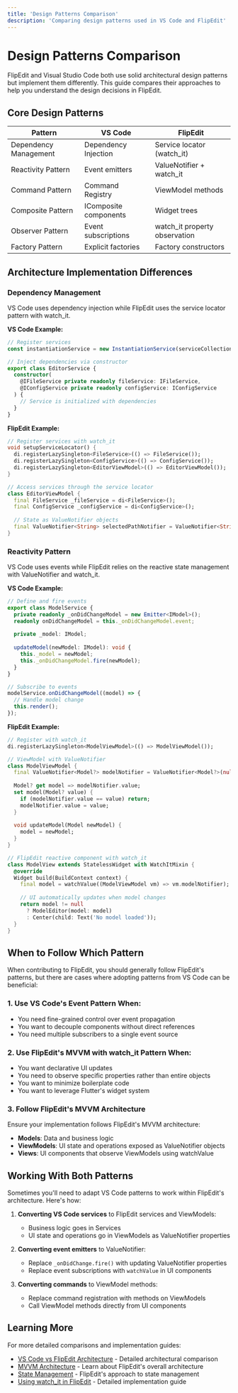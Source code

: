 ```yaml
---
title: 'Design Patterns Comparison'
description: 'Comparing design patterns used in VS Code and FlipEdit'
---
```


# Design Patterns Comparison

FlipEdit and Visual Studio Code both use solid architectural design patterns but implement them differently. This guide compares their approaches to help you understand the design decisions in FlipEdit.

## Core Design Patterns

| Pattern | VS Code | FlipEdit |
|---------|---------|----------|
| Dependency Management | Dependency Injection | Service locator (watch_it) |
| Reactivity Pattern | Event emitters | ValueNotifier + watch_it |
| Command Pattern | Command Registry | ViewModel methods |
| Composite Pattern | IComposite components | Widget trees |
| Observer Pattern | Event subscriptions | watch_it property observation |
| Factory Pattern | Explicit factories | Factory constructors |

## Architecture Implementation Differences

### Dependency Management

VS Code uses dependency injection while FlipEdit uses the service locator pattern with watch_it.

**VS Code Example:**
```typescript
// Register services
const instantiationService = new InstantiationService(serviceCollection);

// Inject dependencies via constructor
export class EditorService {
  constructor(
    @IFileService private readonly fileService: IFileService,
    @IConfigService private readonly configService: IConfigService
  ) {
    // Service is initialized with dependencies
  }
}
```

**FlipEdit Example:**
```dart
// Register services with watch_it
void setupServiceLocator() {
  di.registerLazySingleton<FileService>(() => FileService());
  di.registerLazySingleton<ConfigService>(() => ConfigService());
  di.registerLazySingleton<EditorViewModel>(() => EditorViewModel());
}

// Access services through the service locator
class EditorViewModel {
  final FileService _fileService = di<FileService>();
  final ConfigService _configService = di<ConfigService>();
  
  // State as ValueNotifier objects
  final ValueNotifier<String> selectedPathNotifier = ValueNotifier<String>('');
}
```

### Reactivity Pattern

VS Code uses events while FlipEdit relies on the reactive state management with ValueNotifier and watch_it.

**VS Code Example:**
```typescript
// Define and fire events
export class ModelService {
  private readonly _onDidChangeModel = new Emitter<IModel>();
  readonly onDidChangeModel = this._onDidChangeModel.event;
  
  private _model: IModel;
  
  updateModel(newModel: IModel): void {
    this._model = newModel;
    this._onDidChangeModel.fire(newModel);
  }
}

// Subscribe to events
modelService.onDidChangeModel((model) => {
  // Handle model change
  this.render();
});
```

**FlipEdit Example:**
```dart
// Register with watch_it
di.registerLazySingleton<ModelViewModel>(() => ModelViewModel());

// ViewModel with ValueNotifier
class ModelViewModel {
  final ValueNotifier<Model?> modelNotifier = ValueNotifier<Model?>(null);
  
  Model? get model => modelNotifier.value;
  set model(Model? value) {
    if (modelNotifier.value == value) return;
    modelNotifier.value = value;
  }
  
  void updateModel(Model newModel) {
    model = newModel;
  }
}

// FlipEdit reactive component with watch_it
class ModelView extends StatelessWidget with WatchItMixin {
  @override
  Widget build(BuildContext context) {
    final model = watchValue((ModelViewModel vm) => vm.modelNotifier);
    
    // UI automatically updates when model changes
    return model != null
      ? ModelEditor(model: model)
      : Center(child: Text('No model loaded'));
  }
}
```

## When to Follow Which Pattern

When contributing to FlipEdit, you should generally follow FlipEdit's patterns, but there are cases where adopting patterns from VS Code can be beneficial:

### 1. Use VS Code's Event Pattern When:

- You need fine-grained control over event propagation
- You want to decouple components without direct references
- You need multiple subscribers to a single event source

### 2. Use FlipEdit's MVVM with watch_it Pattern When:

- You want declarative UI updates
- You need to observe specific properties rather than entire objects
- You want to minimize boilerplate code
- You want to leverage Flutter's widget system

### 3. Follow FlipEdit's MVVM Architecture

Ensure your implementation follows FlipEdit's MVVM architecture:

- **Models**: Data and business logic
- **ViewModels**: UI state and operations exposed as ValueNotifier objects
- **Views**: UI components that observe ViewModels using watchValue

## Working With Both Patterns

Sometimes you'll need to adapt VS Code patterns to work within FlipEdit's architecture. Here's how:

1. **Converting VS Code services** to FlipEdit services and ViewModels:
   - Business logic goes in Services
   - UI state and operations go in ViewModels as ValueNotifier properties

2. **Converting event emitters** to ValueNotifier:
   - Replace `_onDidChange.fire()` with updating ValueNotifier properties
   - Replace event subscriptions with `watchValue` in UI components

3. **Converting commands** to ViewModel methods:
   - Replace command registration with methods on ViewModels
   - Call ViewModel methods directly from UI components

## Learning More

For more detailed comparisons and implementation guides:

- [VS Code vs FlipEdit Architecture](./vscode-comparison.mdx) - Detailed architectural comparison
- [MVVM Architecture](../architecture/mvvm.mdx) - Learn about FlipEdit's overall architecture
- [State Management](../architecture/state-management.mdx) - FlipEdit's approach to state management
- [Using watch_it in FlipEdit](./get-it-and-watch-it.mdx) - Detailed implementation guide
